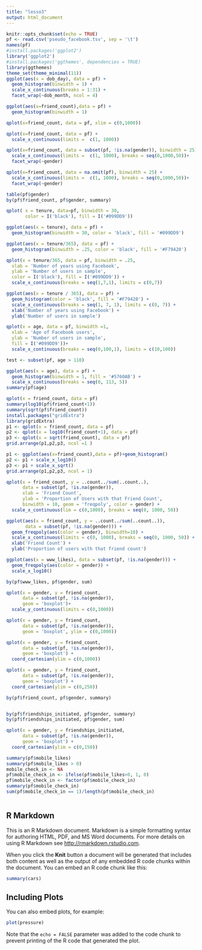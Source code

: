 ```yaml
---
title: "lesso3"
output: html_document
---
```


```r
knitr::opts_chunk$set(echo = TRUE)
pf <- read.csv('pseudo_facebook.tsv', sep = '\t')
names(pf)
#install.packages('ggplot2')
library('ggplot2')
#install.packages('ggthemes', dependencies = TRUE)
library(ggthemes)
theme_set(theme_minimal(11)) 
ggplot(aes(x = dob_day), data = pf) +
  geom_histogram(binwidth = 1) +
  scale_x_continuous(breaks = 1:31) +
  facet_wrap(~dob_month, ncol = 4)

ggplot(aes(x=friend_count),data = pf) +
  geom_histogram(binwidth = 1)

qplot(x=friend_count, data = pf, xlim = c(0,1000))

qplot(x=friend_count, data = pf) +
  scale_x_continuous(limits =  c(1, 1000))

qplot(x=friend_count, data = subset(pf, !is.na(gender)), binwidth = 25) +
  scale_x_continuous(limits =  c(1, 1000), breaks = seq(0,1000,50))+
  facet_wrap(~gender)

qplot(x=friend_count, data = na.omit(pf), binwidth = 25) +
  scale_x_continuous(limits =  c(1, 1000), breaks = seq(0,1000,50))+
  facet_wrap(~gender)

table(pf$gender)
by(pf$friend_count, pf$gender, summary)

qplot( x = tenure, data=pf, binwidth = 30,
       color = I('black'), fill = I('#099DD9'))

ggplot(aes(x = tenure), data = pf) +
  geom_histogram(binwidth = 30, color = 'black', fill = '#099DD9')

ggplot(aes(x = tenure/365), data = pf) +
  geom_histogram(binwidth = .25, color = 'black', fill = '#F79420')

qplot(x = tenure/365, data = pf, binwidth = .25, 
  xlab = 'Number of years using Facebook',
  ylab = 'Number of users in sample',
  color = I('black'), fill = I('#099DD9')) +
  scale_x_continuous(breaks = seq(1,7,1), limits = c(0,7))

ggplot(aes(x = tenure / 365), data = pf) +
  geom_histogram(color = 'black', fill = '#F79420') +
  scale_x_continuous(breaks = seq(1, 7, 1), limits = c(0, 7)) +
  xlab('Number of years using Facebook') +
  ylab('Number of users in sample')

qplot(x = age, data = pf, binwidth =1,
  xlab = 'Age of Facebook users',
  ylab = 'Number of users in sample',
  fill = I('#099DD9'))+
  scale_x_continuous(breaks = seq(0,100,1), limits = c(10,100))

test <- subset(pf, age > 110)

ggplot(aes(x = age), data = pf) +
  geom_histogram(binwidth = 1, fill = '#5760AB') +
  scale_x_continuous(breaks = seq(0, 113, 5))
summary(pf$age)

qplot(x = friend_count, data = pf)
summary(log10(pf$friend_count+1))
summary(sqrt(pf$friend_count))
install.packages("gridExtra")
library(gridExtra)
p1 <- qplot(x = friend_count, data = pf)
p2 <- qplot(x = log10(friend_count+1), data = pf) 
p3 <- qplot(x = sqrt(friend_count), data = pf) 
grid.arrange(p1,p2,p3, ncol =1 )

p1 <- ggplot(aes(x=friend_count),data = pf)+geom_histogram()
p2 <- p1 + scale_x_log10()
p3 <- p1 + scale_x_sqrt()
grid.arrange(p1,p2,p3, ncol = 1)

qplot(x = friend_count, y = ..count../sum(..count..), 
      data = subset(pf, !is.na(gender)),
      xlab = 'Friend Count',
      ylab = 'Proportion of Users with that Friend Count',
      binwidth = 10, geom = 'freqpoly', color = gender) +
  scale_x_continuous(lim = c(0,1000), breaks = seq(0, 1000, 50))

ggplot(aes(x = friend_count, y = ..count../sum(..count..)),
       data = subset(pf, !is.na(gender))) +
  geom_freqpoly(aes(color = gender), binwidth=10) +
  scale_x_continuous(limits = c(0, 1000), breaks = seq(0, 1000, 50)) +
  xlab('Friend Count') +
  ylab('Proportion of users with that friend count')

ggplot(aes(x = www_likes), data = subset(pf, !is.na(gender))) +
  geom_freqpoly(aes(color = gender)) +
  scale_x_log10()

by(pf$www_likes, pf$gender, sum)

qplot(x = gender, y = friend_count, 
      data = subset(pf, !is.na(gender)), 
      geom = 'boxplot')+
  scale_y_continuous(limits = c(0,1000))

qplot(x = gender, y = friend_count, 
      data = subset(pf, !is.na(gender)), 
      geom = 'boxplot', ylim = c(0,1000))

qplot(x = gender, y = friend_count, 
      data = subset(pf, !is.na(gender)), 
      geom = 'boxplot') +
  coord_cartesian(ylim = c(0,1000))

qplot(x = gender, y = friend_count, 
      data = subset(pf, !is.na(gender)), 
      geom = 'boxplot') +
  coord_cartesian(ylim = c(0,250))

by(pf$friend_count, pf$gender, summary)


by(pf$friendships_initiated, pf$gender, summary)
by(pf$friendships_initiated, pf$gender, sum)

qplot(x = gender, y = friendships_initiated, 
      data = subset(pf, !is.na(gender)), 
      geom = 'boxplot') +
  coord_cartesian(ylim = c(0,150))

summary(pf$mobile_likes)
summary(pf$mobile_likes > 0)
mobile_check_in <- NA
pf$mobile_check_in <- ifelse(pf$mobile_likes>0, 1, 0)
pf$mobile_check_in <- factor(pf$mobile_check_in)
summary(pf$mobile_check_in)
sum(pf$mobile_check_in == 1)/length(pf$mobile_check_in)



```


## R Markdown

This is an R Markdown document. Markdown is a simple formatting syntax for authoring HTML, PDF, and MS Word documents. For more details on using R Markdown see <http://rmarkdown.rstudio.com>.

When you click the **Knit** button a document will be generated that includes both content as well as the output of any embedded R code chunks within the document. You can embed an R code chunk like this:

```r
summary(cars)
```

## Including Plots

You can also embed plots, for example:

```r
plot(pressure)
```

Note that the `echo = FALSE` parameter was added to the code chunk to prevent printing of the R code that generated the plot.
